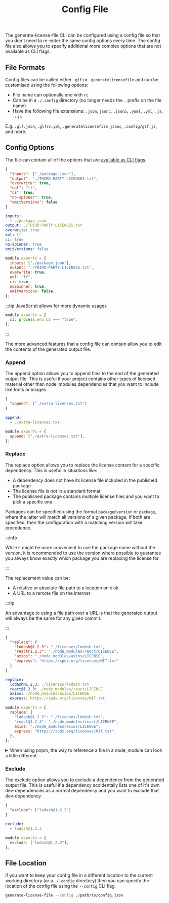 ﻿---
title: Config File
description: Overview and example usages of the generate license file CLI config file
---


The generate-license-file CLI can be configured using a config file so that you don't need to re-enter the same
config options every time. The config file also allows you to specify additional more complex options that are not
available as CLI flags.

## File Formats

Config files can be called either `.glf` or `.generatelicensefile` and can be customised using the following options:

- File name can optionally end with `rc`
- Can be in a `./.config` directory (no longer needs the `.` prefix on the file name)
- Have the following file extensions: `.json`, `jsonc`, `.json5`, `.yaml`, `.yml`, `.js`, `.cjs`

E.g. `.glf.json`, `.glfrc.yml`, `.generatelicensefile.jsonc`, `.config/glf.js`, and more.

## Config Options

The file can contain all of the options that are [available as CLI flags](./).

<Tabs groupId="file-formats">
<TabItem value="json" label="JSON" default>

```json
{
  "inputs": ["./package.json"],
  "output": "./THIRD-PARTY-LICENSES.txt",
  "overwrite": true,
  "eol": "lf",
  "ci": true,
  "no-spinner": true,
  "omitVersions": false
}
```

</TabItem>

<TabItem value="yaml" label="YAML">

```yaml
inputs:
  - ./package.json
output: ./THIRD-PARTY-LICENSES.txt
overwrite: true
eol: lf
ci: true
no-spinner: true
omitVersions: false
```

</TabItem>

<TabItem value="js" label="JavaScript">

```js
module.exports = {
  inputs: ["./package.json"],
  output: "./THIRD-PARTY-LICENSES.txt",
  overwrite: true,
  eol: "lf",
  ci: true,
  noSpinner: true,
  omitVersions: false,
};
```

</TabItem>
</Tabs>

:::tip
JavaScript allows for more dynamic usages

```js
module.exports = {
  ci: process.env.CI === "true",
};
```

:::

The more advanced features that a config file can contain allow you to edit the contents of the generated output file.

### Append

The append option allows you to append files to the end of the generated output file. This is useful if your project
contains other types of licensed material other than node_modules dependencies that you want to include like fonts or images.

<Tabs groupId="file-formats">
<TabItem value="json" label="JSON" default>

```json
{
  "append": ["./extra-licenses.txt"]
}
```

</TabItem>

<TabItem value="yaml" label="YAML">

```yaml
append:
  - ./extra-licenses.txt
```

</TabItem>

<TabItem value="js" label="JavaScript">

```js
module.exports = {
  append: ["./extra-licenses.txt"],
};
```

</TabItem>
</Tabs>

### Replace

The replace option allows you to replace the license content for a specific dependency. This is useful in situations like:

- A dependency does not have its license file included in the published package
- The license file is not in a standard format
- The published package contains multiple license files and you want to pick a specific one

Packages can be specified using the format `package@version` or `package`, where the latter will match all versions of a given package. If both are specified, then the configuration with a matching version will take precedence.

:::info

While it might be more convenient to use the package name without the version, it is recommended to use the version where possible to guarantee you always know exactly which package you are replacing the license for.

:::

The replacement value can be:

- A relative or absolute file path to a location on disk
- A URL to a remote file on the internet

:::tip

An advantage to using a file path over a URL is that the generated output will always be the same for any given commit.

:::

<Tabs groupId="file-formats">
<TabItem value="json" label="JSON" default>

```json
{
  "replace": {
    "lodash@1.2.3": "./licenses/lodash.txt",
    "react@1.2.3": "./node_modules/react/LICENSE",
    "axios": "./node_modules/axios/LICENSE",
    "express": "https://spdx.org/licenses/MIT.txt"
  }
}
```

</TabItem>

<TabItem value="yaml" label="YAML">

```yaml
replace:
  lodash@1.2.3: ./licenses/lodash.txt
  react@1.2.3: ./node_modules/react/LICENSE
  axios: ./node_modules/axios/LICENSE
  express: https://spdx.org/licenses/MIT.txt
```

</TabItem>

<TabItem value="js" label="JavaScript">

```js
module.exports = {
  replace: {
    "lodash@1.2.3": "./licenses/lodash.txt",
    "react@1.2.3": "./node_modules/react/LICENSE",
    axios: "./node_modules/axios/LICENSE",
    express: "https://spdx.org/licenses/MIT.txt",
  },
};
```

</TabItem>
</Tabs>

<details>
<summary>When using pnpm, the way to reference a file in a node_module can look a little different</summary>
<div>

```json
{
  "replace": {
    "react@18.2.0": "node_modules/.pnpm/react@18.2.0/node_modules/react/LICENSE"
  }
}
```

</div>
</details>

### Exclude

The exclude option allows you to exclude a dependency from the generated output file. This is useful if a dependency
accidentally lists one of it's own dev-dependencies as a normal dependency and you want to exclude that dev-dependency.

<Tabs groupId="file-formats">
<TabItem value="json" label="JSON" default>

```json
{
  "exclude": ["lodash@1.2.3"]
}
```

</TabItem>

<TabItem value="yaml" label="YAML">

```yaml
exclude:
  - lodash@1.2.3
```

</TabItem>

<TabItem value="js" label="JavaScript">

```js
module.exports = {
  exclude: ["lodash@1.2.3"],
};
```

</TabItem>
</Tabs>

## File Location

If you want to keep your config file in a different location to the current working directory (or a `./.config` directory)
then you can specify the location of the config file using the `--config` CLI flag.

```bash
generate-license-file --config ./path/to/config.json
```
